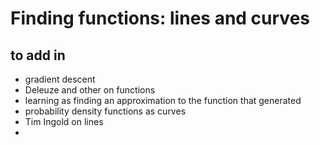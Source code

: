 # Finding functions: lines and curves

## to add in

- gradient descent
- Deleuze and other on  functions
- learning as finding an approximation to the function that generated
- probability density functions as curves
- Tim Ingold on lines
- 